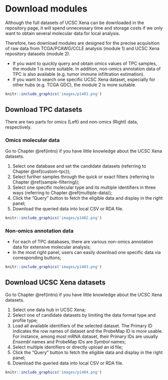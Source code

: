 # Download modules {#download}

Although the full datasets of UCSC Xena can be downloaded in the repository page, it will spend unnecessary time and storage costs if we only want to obtain several molecular data for local analysis.

Therefore, two download modules are designed for the precise acquisition of raw data from TCGA/PCAWG/CCLE analysis (module 1) and UCSC Xena repository datasets (module 2).

- If you want to quickly query and obtain omics values of TPC samples, the module 1 is more suitable. In addition, non-omics annotation data of TPC is also available (e.g. tumor immune infiltration estimation).
- If you want to search one specific UCSC Xena dataset, especially for other hubs (e.g. TCGA GDC), the module 2 is more suitable.

```r
knitr::include_graphics('images/p1401.png')
```


## Download TPC datasets

There are two parts for omics (Left) and non-omics (Right) data, respectively.

### Omics molecular data
Go to Chapter \@ref(intro) if you have little knowledge about the UCSC Xena datasets.

1. Select one database and set the candidate datasets (referring to Chapter \@ref(custom-tpc));
2. Select further samples through the quick or exact filters (referring to Chapter \@ref(sample-filtering));
3. Select one specific molecular type and its multiple identifiers in three ways (referring to Chapter \@ref(multiple-data));
4. Click the "Query" button to fetch the eligible data and display in the right panel;
5. Download the queried data into local CSV or RDA file.

```r
knitr::include_graphics('images/p1402.png')
```

### Non-omics annotation data

- For each of TPC databases, there are various non-omics annotation data for extensive molecular analysis;
- In the most right panel, users can easily download one specific data via corresponding buttons;

```r
knitr::include_graphics('images/p1403.png')
```

## Download UCSC Xena datasets
Go to Chapter \@ref(intro) if you have little knowledge about the UCSC Xena datasets.

1. Select one data hub in UCSC Xena;
2. Select one of candidate datasets by limiting the data format type and profile type;
3. Load all available identifiers of the selected dataset. The Primary ID indicates the row names of dataset and the ProbeMap ID is more usable. For instance, among most mRNA dataset, their Primary IDs are usually *Ensembl* names and ProbeMap IDs are *Symbol* names;
4. Select multiple identifiers or directly upload an id file;
5. Click the "Query" button to fetch the eligible data and display in the right panel;
6. Download the queried data into local CSV or RDA file.

```r
knitr::include_graphics('images/p1404.png')
```
